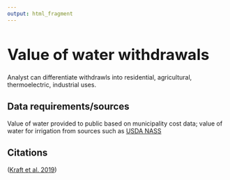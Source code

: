 ```yaml
---
output: html_fragment
---
```


<style type="text/css">
  h1{
  font-size: 2.5em;
}
</style>

# Value of water withdrawals

Analyst can differentiate withdrawls into residential, agricultural, thermoelectric, industrial uses.

## Data requirements/sources
Value of water provided to public based on municipality cost data; value of water for irrigation from sources such as [USDA NASS](https://www.nass.usda.gov/Charts_and_Maps/Agricultural_Prices/index.php)

## Citations
([Kraft et al. 2019](https://doi.org/10.1111/1752-1688.12718))